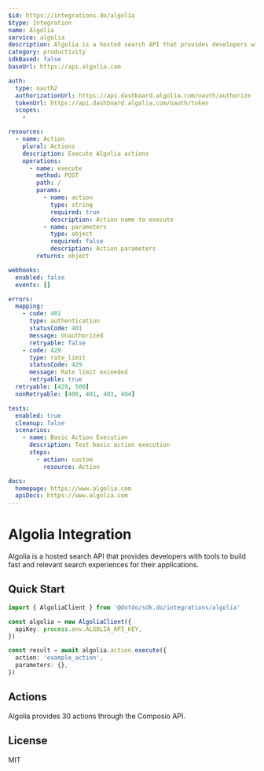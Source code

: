 ```yaml
---
$id: https://integrations.do/algolia
$type: Integration
name: Algolia
service: algolia
description: Algolia is a hosted search API that provides developers with tools to build fast and relevant search experiences for their applications.
category: productivity
sdkBased: false
baseUrl: https://api.algolia.com

auth:
  type: oauth2
  authorizationUrl: https://api.dashboard.algolia.com/oauth/authorize
  tokenUrl: https://api.dashboard.algolia.com/oauth/token
  scopes:
    -

resources:
  - name: Action
    plural: Actions
    description: Execute Algolia actions
    operations:
      - name: execute
        method: POST
        path: /
        params:
          - name: action
            type: string
            required: true
            description: Action name to execute
          - name: parameters
            type: object
            required: false
            description: Action parameters
        returns: object

webhooks:
  enabled: false
  events: []

errors:
  mapping:
    - code: 401
      type: authentication
      statusCode: 401
      message: Unauthorized
      retryable: false
    - code: 429
      type: rate_limit
      statusCode: 429
      message: Rate limit exceeded
      retryable: true
  retryable: [429, 500]
  nonRetryable: [400, 401, 403, 404]

tests:
  enabled: true
  cleanup: false
  scenarios:
    - name: Basic Action Execution
      description: Test basic action execution
      steps:
        - action: custom
          resource: Action

docs:
  homepage: https://www.algolia.com
  apiDocs: https://www.algolia.com
---
```


# Algolia Integration

Algolia is a hosted search API that provides developers with tools to build fast and relevant search experiences for their applications.

## Quick Start

```typescript
import { AlgoliaClient } from '@dotdo/sdk.do/integrations/algolia'

const algolia = new AlgoliaClient({
  apiKey: process.env.ALGOLIA_API_KEY,
})

const result = await algolia.action.execute({
  action: 'example_action',
  parameters: {},
})
```

## Actions

Algolia provides 30 actions through the Composio API.

## License

MIT

